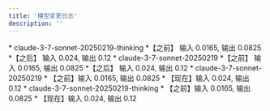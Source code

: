 ```yaml
---
title: '模型变更日志'
description: ''
---
```


<Update label="2025-03-15">
* claude-3-7-sonnet-20250219-thinking
  *【之前】 输入 0.0165, 输出 0.0825
  *【之后】 输入 0.024, 输出 0.12
* claude-3-7-sonnet-20250219
  *【之前】 输入 0.0165, 输出 0.0825
  *【之后】 输入 0.024, 输出 0.12
</Update>
<Update label="2025-03-14">
* claude-3-7-sonnet-20250219
  * 【之前】输入 0.0165, 输出 0.0825
  * 【现在】输入 0.024, 输出 0.12 
* claude-3-7-sonnet-20250219-thinking
  * 【之前】输入 0.0165, 输出 0.0825
  * 【现在】输入 0.024, 输出 0.12
</Update>
